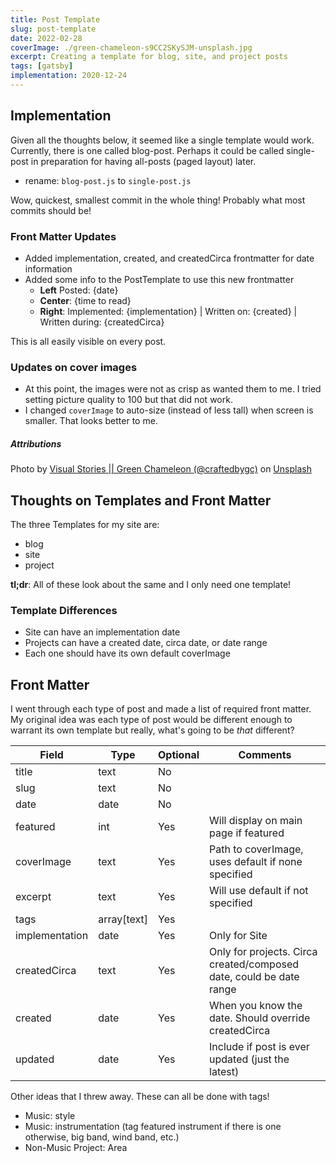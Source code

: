 ```yaml
---
title: Post Template
slug: post-template
date: 2022-02-28
coverImage: ./green-chameleon-s9CC2SKySJM-unsplash.jpg
excerpt: Creating a template for blog, site, and project posts
tags: [gatsby]
implementation: 2020-12-24
---
```


## Implementation

Given all the thoughts below, it seemed like a single template would work. Currently, there is one called blog-post. Perhaps it could be called single-post in preparation for having all-posts (paged layout) later.

- rename: `blog-post.js` to `single-post.js`

<Success>


Wow, quickest, smallest commit in the whole thing! Probably what most commits should be!

</Success>


### Front Matter Updates

- Added implementation, created, and createdCirca frontmatter for date information
- Added some info to the PostTemplate to use this new frontmatter
  - **Left** Posted: {date}
  - **Center**: {time to read}
  - **Right**: Implemented: {implementation} | Written on: {created} | Written during: {createdCirca}

<Info>


This is all easily visible on every post.

</Info>


### Updates on cover images

- At this point, the images were not as crisp as wanted them to me. I tried setting picture quality to 100 but that did not work.
- I changed `coverImage` to auto-size (instead of less tall) when screen is smaller. That looks better to me.

##### Attributions

Photo by [Visual Stories || Green Chameleon (@craftedbygc)](https://unsplash.com/@craftedbygc?utm_source=unsplash&utm_medium=referral&utm_content=creditCopyText)
on [Unsplash](https://unsplash.com/s/photos/post?utm_source=unsplash&utm_medium=referral&utm_content=creditCopyText)

## Thoughts on Templates and Front Matter

The three Templates for my site are:

- blog
- site
- project

**tl;dr**: All of these look about the same and I only need one template!

### Template Differences

- Site can have an implementation date
- Projects can have a created date, circa date, or date range
- Each one should have its own default coverImage

## Front Matter

I went through each type of post and made a list of required front matter. My original idea was each type of post would be different enough to warrant its own template but really, what's going to be _that_ different?

| Field          | Type        | Optional | Comments                                                            |
| -------------- | ----------- | -------- | ------------------------------------------------------------------- |
| title          | text        | No       |                                                                     |
| slug           | text        | No       |                                                                     |
| date           | date        | No       |                                                                     |
| featured       | int         | Yes      | Will display on main page if featured                               |
| coverImage     | text        | Yes      | Path to coverImage, uses default if none specified                  |
| excerpt        | text        | Yes      | Will use default if not specified                                   |
| tags           | array[text] | Yes      |                                                                     |
| implementation | date        | Yes      | Only for Site                                                       |
| createdCirca   | text        | Yes      | Only for projects. Circa created/composed date, could be date range |
| created        | date        | Yes      | When you know the date. Should override createdCirca                |
| updated        | date        | Yes      | Include if post is ever updated (just the latest)                   |

Other ideas that I threw away. These can all be done with tags!

- Music: style
- Music: instrumentation (tag featured instrument if there is one otherwise, big band, wind band, etc.)
- Non-Music Project: Area
